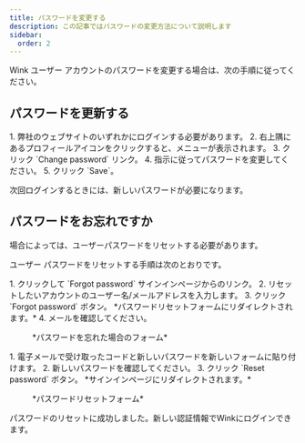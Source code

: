 ```yaml
---
title: パスワードを変更する
description: この記事ではパスワードの変更方法について説明します
sidebar:
  order: 2
---
```


Wink ユーザー アカウントのパスワードを変更する場合は、次の手順に従ってください。

## パスワードを更新する

<Steps>
  1. 弊社のウェブサイトのいずれかにログインする必要があります。
  2. 右上隅にあるプロフィールアイコンをクリックすると、メニューが表示されます。
  3. クリック `Change password` リンク。
  4. 指示に従ってパスワードを変更してください。
  5. クリック `Save`。
</Steps>


次回ログインするときには、新しいパスワードが必要になります。

## パスワードをお忘れですか

場合によっては、ユーザーパスワードをリセットする必要があります。

ユーザー パスワードをリセットする手順は次のとおりです。

<Steps>
  1. クリックして `Forgot password` サインインページからのリンク。
  2. リセットしたいアカウントのユーザー名/メールアドレスを入力します。
  3. クリック `Forgot password` ボタン。 *パスワードリセットフォームにリダイレクトされます。*
  4. メールを確認してください。
</Steps>


<figure>
  <CloudinaryImage width="350" height="354" resize="scale" quality="best" alt="パスワードをお忘れですか" src="academy/forgot-password" errorImage="noimage_opaque_nyrtl0.png" />

  <figcaption>*パスワードを忘れた場合のフォーム*</figcaption>
</figure>


<Steps>
  1. 電子メールで受け取ったコードと新しいパスワードを新しいフォームに貼り付けます。
  2. 新しいパスワードを確認してください。
  3. クリック `Reset password` ボタン。 *サインインページにリダイレクトされます。*
</Steps>


<figure>
  <CloudinaryImage width="350" height="467" resize="scale" quality="best" alt="パスワードをリセットする" src="academy/reset-password" errorImage="noimage_opaque_nyrtl0.png" />

  <figcaption>*パスワードリセットフォーム*</figcaption>
</figure>


パスワードのリセットに成功しました。新しい認証情報でWinkにログインできます。

